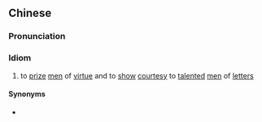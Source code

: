 {{also|好贤礼士}}
==Chinese==
{{zh-forms|s=好贤礼士}}

===Pronunciation===
{{zh-pron
|m=hàoxián-lǐshì
|c=hou3 jin4 lai5 si6
|cat=id
}}

===Idiom===
{{zh-idiom}}

# to [[prize]] [[men]] of [[virtue]] and to [[show]] [[courtesy]] to [[talented]] [[men]] of [[letter]]s

====Synonyms====
* {{zh-l|敬賢禮士}}